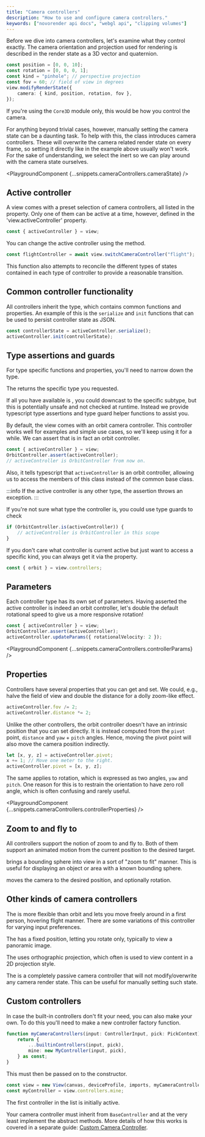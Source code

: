 ```yaml
---
title: "Camera controllers"
description: "How to use and configure camera controllers."
keywords: ["novorender api docs", "webgl api", "clipping volumes"]
---
```



Before we dive into camera controllers, let's examine what they control exactly.
The camera orientation and projection used for rendering is described in the render state as a 3D vector and quaternion.

```typescript
const position = [0, 0, 10];
const rotation = [0, 0, 0, 1];
const kind = "pinhole"; // perspective projection
const fov = 60; // field of view in degrees
view.modifyRenderState({
    camera: { kind, position, rotation, fov },
});
```

If you're using the `Core3D` module only, this would be how you control the camera.

For anything beyond trivial cases, however, manually setting the camera state can be a daunting task.
To help with this, the <CodeLink type="class" name="View"/> class introduces camera controllers.
These will overwrite the camera related render state on every frame, so setting it directly like in the example above usually won't work.
For the sake of understanding, we select the inert <CodeLink type="class" name="NullController"/> so we can play around with the camera state ourselves.

<PlaygroundComponent {...snippets.cameraControllers.cameraState} />

## Active controller

A view comes with a preset selection of camera controllers, all listed in the <CodeLink type="class" name="View.controllers"/> property.
Only one of them can be active at a time, however, defined in the 'view.activeController' property.

```typescript
const { activeController } = view;
```

You can change the active controller using the <CodeLink type="class" name="View.switchCameraController"/> method.

```typescript
const flightController = await view.switchCameraController("flight");
```

This function also attempts to reconcile the different types of states contained in each type of controller to provide a reasonable transition.

## Common controller functionality

All controllers inherit the <CodeLink type="class" name="BaseController"/> type, which contains common functions and properties.
An example of this is the `serialize` and `init` functions that can be used to persist controller state as JSON.

```typescript
const controllerState = activeController.serialize();
activeController.init(controllerState);
```

## Type assertions and guards

For type specific functions and properties, you'll need to narrow down the type.

The <CodeLink type="class" name="View.switchCameraController" /> returns the specific type you requested.

If all you have available is <CodeLink type="class" name="View.activeController"/>, you could downcast to the specific subtype, but this is potentially unsafe and not checked at runtime.
Instead we provide typescript type assertions and type guard helper functions to assist you.

By default, the view comes with an orbit camera controller.
This controller works well for examples and simple use cases, so we'll keep using it for a while.
We can assert that <CodeLink type="class" name="View.activeController"/> is in fact an orbit controller.

```typescript
const { activeController } = view;
OrbitController.assert(activeController);
// activeController is OrbitController from now on.
```

Also, it tells typescript that `activeController` is an orbit controller, allowing us to access the members of this class instead of the common base class.

:::info
If the active controller is any other type, the assertion throws an exception.
:::

If you're not sure what type the controller is, you could use type guards to check

```typescript
if (OrbitController.is(activeController)) {
    // activeController is OrbitController in this scope
}
```

If you don't care what controller is current active but just want to access a specific kind, you can always get it via the <CodeLink type="class" name="View.controllers"/> property.

```typescript
const { orbit } = view.controllers;
```

## Parameters

Each controller type has its own set of parameters.
Having asserted the active controller is indeed an orbit controller, let's double the default rotational speed to give us a more responsive rotation!

```typescript
const { activeController } = view;
OrbitController.assert(activeController);
activeController.updateParams({ rotationalVelocity: 2 });
```

<PlaygroundComponent {...snippets.cameraControllers.controllerParams} />

## Properties

Controllers have several properties that you can get and set.
We could, e.g., halve the field of view and double the distance for a dolly zoom-like effect.

```typescript
activeController.fov /= 2;
activeController.distance *= 2;
```

Unlike the other controllers, the orbit controller doesn't have an intrinsic position that you can set directly.
It is instead computed from the `pivot` point, `distance` and `yaw` + `pitch` angles.
Hence, moving the pivot point will also move the camera position indirectly.

```typescript
let [x, y, z] = activeController.pivot;
x += 1; // Move one meter to the right.
activeController.pivot = [x, y, z];
```

The same applies to rotation, which is expressed as two angles, `yaw` and `pitch`.
One reason for this is to restrain the orientation to have zero roll angle, which is often confusing and rarely useful.

<PlaygroundComponent {...snippets.cameraControllers.controllerProperties} />

## Zoom to and fly to

All controllers support the notion of zoom to and fly to.
Both of them support an animated motion from the current position to the desired target.

<CodeLink type="class" name="BaseController.zoomTo" /> brings a bounding sphere into view in a sort of "zoom to fit" manner. This is useful for displaying an object or area with a known bounding sphere.

<CodeLink type="class" name="BaseController.flyTo" /> moves the camera to the desired position, and optionally rotation.

## Other kinds of camera controllers

The <CodeLink type="class" name="FlightController"/> is more flexible than orbit and lets you move freely around in a first person, hovering flight manner.
There are some variations of this controller for varying input preferences.

The <CodeLink type="class" name="PanoramaController"/> has a fixed position, letting you rotate only, typically to view a panoramic image.

The <CodeLink type="class" name="OrthoController"/> uses orthographic projection, which often is used to view content in a 2D projection style.

The <CodeLink type="class" name="NullController"/> is a completely passive camera controller that will not modify/overwrite any camera render state.
This can be useful for manually setting such state.

## Custom controllers

In case the built-in controllers don't fit your need, you can also make your own.
To do this you'll need to make a new controller factory function.

```typescript
function myCameraControllers(input: ControllerInput, pick: PickContext) {
    return {
        ...builtinControllers(input, pick),
        mine: new MyController(input, pick),
    } as const;
}
```

This must then be passed on to the <CodeLink type="class" name="View.new"/> constructor.

```typescript
const view = new View(canvas, deviceProfile, imports, myCameraControllers);
const myController = view.controllers.mine;
```

The first controller in the list is initially active.

Your camera controller must inherit from `BaseController` and at the very least implement the abstract methods.
More details of how this works is covered in a separate guide: [Custom Camera Controller](custom-camera-controller.md).
